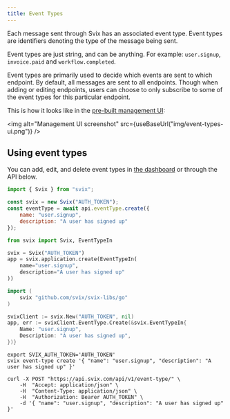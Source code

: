 ```yaml
---
title: Event Types
---
```




Each message sent through Svix has an associated event type.
Event types are identifiers denoting the type of the message being sent.

Event types are just string, and can be anything. For example: `user.signup`, `invoice.paid` and `workflow.completed`.

Event types are primarily used to decide which events are sent to which endpoint. By default, all messages are sent to all endpoints. Though when adding or editing endpoints, users can choose to only subscribe to some of the event types for this particular endpoint.

This is how it looks like in the [pre-built management UI](management-ui.mdx):

<img alt="Management UI screenshot" src={useBaseUrl("img/event-types-ui.png")} />


## Using event types

You can add, edit, and delete event types in [the dashboard](https://dashboard.svix.com) or through the API below.


<CodeTabs>
<TabItem value="js">

```js
import { Svix } from "svix";

const svix = new Svix("AUTH_TOKEN");
const eventType = await api.eventType.create({
    name: "user.signup",
    description: "A user has signed up"
});
```

</TabItem>
<TabItem value="py">

```python
from svix import Svix, EventTypeIn

svix = Svix("AUTH_TOKEN")
app = svix.application.create(EventTypeIn(
    name="user.signup",
    description="A user has signed up"
))
```

</TabItem>
<TabItem value="go">

```go
import (
	svix "github.com/svix/svix-libs/go"
)

svixClient := svix.New("AUTH_TOKEN", nil)
app, err := svixClient.EventType.Create(&svix.EventTypeIn{
    Name: "user.signup",
    Description: "A user has signed up",
})}
```

</TabItem>
<TabItem value="cli">

```shell
export SVIX_AUTH_TOKEN='AUTH_TOKEN'
svix event-type create '{ "name": "user.signup", "description": "A user has signed up" }'
```

</TabItem>
<TabItem value="curl">

```shell
curl -X POST "https://api.svix.com/api/v1/event-type/" \
    -H  "Accept: application/json" \
    -H  "Content-Type: application/json" \
    -H  "Authorization: Bearer AUTH_TOKEN" \
    -d '{ "name": "user.signup", "description": "A user has signed up" }'
```

</TabItem>
</CodeTabs>
